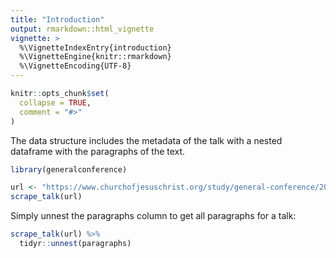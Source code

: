 ```yaml
---
title: "Introduction"
output: rmarkdown::html_vignette
vignette: >
  %\VignetteIndexEntry{introduction}
  %\VignetteEngine{knitr::rmarkdown}
  %\VignetteEncoding{UTF-8}
---
```


```r
knitr::opts_chunk$set(
  collapse = TRUE,
  comment = "#>"
)
```

The data structure includes the metadata of the talk with a nested dataframe 
with the paragraphs of the text.

```r
library(generalconference)

url <- "https://www.churchofjesuschrist.org/study/general-conference/2021/04/49nelson?lang=eng"
scrape_talk(url)
```
Simply unnest the paragraphs column to get all paragraphs for a talk:
```r
scrape_talk(url) %>%
  tidyr::unnest(paragraphs)
```

